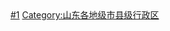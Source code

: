 {{catmore|潍坊市|山东省潍坊市}}

[[Category:潍坊行政区划|#1]]
[[Category:山东各地级市县级行政区|Category:山东各地级市县级行政区]]

{{HideH
|Head = 潍坊各区县市所辖乡镇与街道
|FrameStyle= border:solid 1px #0000ff;
|HeadStyle = text-align:left; background:transparent;
|ContentStyle = background: #FFFFE0;
}}
{{edit|Template:潍坊市潍城区行政区划}}{{潍坊市潍城区行政区划|state=expanded}}<br>
{{edit|Template:潍坊市寒亭区行政区划}}{{潍坊市寒亭区行政区划|state=expanded}}<br>
{{edit|Template:潍坊市坊子区行政区划}}{{潍坊市坊子区行政区划|state=expanded}}<br>
{{edit|Template:潍坊市奎文区行政区划}}{{潍坊市奎文区行政区划|state=expanded}}<br>
{{edit|Template:青州市行政区划}}{{青州市行政区划|state=expanded}}<br>
{{edit|Template:诸城市行政区划}}{{诸城市行政区划|state=expanded}}<br>
{{edit|Template:寿光市行政区划}}{{寿光市行政区划|state=expanded}}<br>
{{edit|Template:安丘市行政区划}}{{安丘市行政区划|state=expanded}}<br>
{{edit|Template:高密市行政区划}}{{高密市行政区划|state=expanded}}<br>
{{edit|Template:昌邑市行政区划}}{{昌邑市行政区划|state=expanded}}<br>
{{edit|Template:昌乐县行政区划}}{{昌乐县行政区划|state=expanded}}<br>
{{edit|Template:临朐县行政区划}}{{临朐县行政区划|state=expanded}}<br>
{{HideF}}